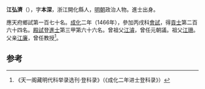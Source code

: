'''江弘濟'''（{{bd|1425年||？}}），字'''本深'''，浙江開化縣人，[[明朝|明朝]]政治人物。進士出身。

應天府鄉試第一百七十名。[[成化|成化]]二年（1466年），參加丙戌科[[會試|會試]]，得[[貢士|貢士]]第二百六十四名。[[殿試|殿試]]登[[進士|進士]]第三甲第六十六名。曾祖父[[江濬|江濬]]，曾任元朝議。祖父[[江珊|江珊]]。父亲[[江廉|江廉]]，曾任教授<ref>《天一阁藏明代科举录选刊·登科录》（《成化二年进士登科录》）</ref>。

==参考==
{{reflist}}
{{明朝人物小作品}}
{{成化二年丙戌科殿試金榜}}